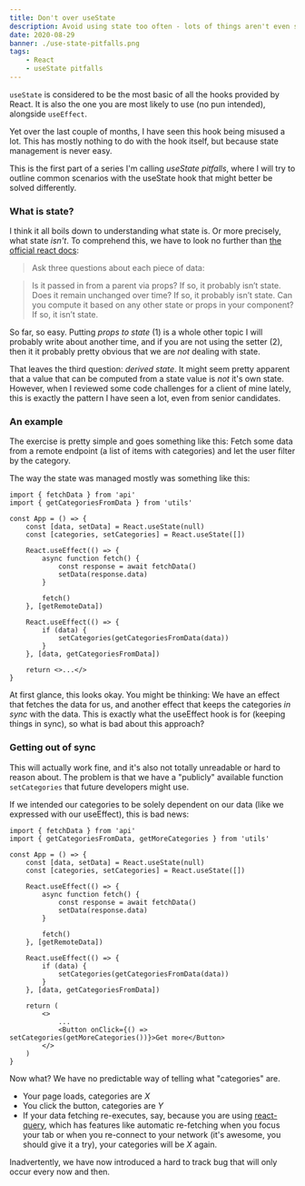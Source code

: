 ```yaml
---
title: Don't over useState
description: Avoid using state too often - lots of things aren't even state at all...
date: 2020-08-29
banner: ./use-state-pitfalls.png
tags:
    - React
    - useState pitfalls
---
```


`useState` is considered to be the most basic of all the hooks provided by React.
It is also the one you are most likely to use (no pun intended), alongside `useEffect`.

Yet over the last couple of months, I have seen this hook being misused a lot.
This has mostly nothing to do with the hook itself, but because state management is never easy.

This is the first part of a series I'm calling _useState pitfalls_,
where I will try to outline common scenarios with the useState hook that might better be solved differently.

### What is state?

I think it all boils down to understanding what state is.
Or more precisely, what state _isn't_.
To comprehend this, we have to look no further than
[the official react docs](https://reactjs.org/docs/thinking-in-react.html#step-3-identify-the-minimal-but-complete-representation-of-ui-state):

> Ask three questions about each piece of data:

> Is it passed in from a parent via props? If so, it probably isn’t state.
> Does it remain unchanged over time? If so, it probably isn’t state.
> Can you compute it based on any other state or props in your component? If so, it isn’t state.

So far, so easy. Putting _props to state_ (1) is a whole other topic I will probably write about another time,
and if you are not using the setter (2), then it it probably pretty obvious that we are _not_ dealing with state.

That leaves the third question: _derived state_.
It might seem pretty apparent that a value that can be computed from a state value is _not_ it's own state.
However, when I reviewed some code challenges for a client of mine lately, this is exactly the pattern I have seen a lot,
even from senior candidates.

### An example

The exercise is pretty simple and goes something like this:
Fetch some data from a remote endpoint (a list of items with categories) and let the user filter by the category.

The way the state was managed mostly was something like this:

```jsx:title=use-state
import { fetchData } from 'api'
import { getCategoriesFromData } from 'utils'

const App = () => {
    const [data, setData] = React.useState(null)
    const [categories, setCategories] = React.useState([])

    React.useEffect(() => {
        async function fetch() {
            const response = await fetchData()
            setData(response.data)
        }

        fetch()
    }, [getRemoteData])

    React.useEffect(() => {
        if (data) {
            setCategories(getCategoriesFromData(data))
        }
    }, [data, getCategoriesFromData])

    return <>...</>
}
```

At first glance, this looks okay. You might be thinking:
We have an effect that fetches the data for us, and another effect that keeps the categories _in sync_ with the data.
This is exactly what the useEffect hook is for (keeping things in sync), so what is bad about this approach?

### Getting out of sync

This will actually work fine, and it's also not totally unreadable or hard to reason about.
The problem is that we have a "publicly" available function `setCategories` that future developers might use.

If we intended our categories to be solely dependent on our data (like we expressed with our useEffect), this is bad news:

```jsx:title=bad-news {2, 26}
import { fetchData } from 'api'
import { getCategoriesFromData, getMoreCategories } from 'utils'

const App = () => {
    const [data, setData] = React.useState(null)
    const [categories, setCategories] = React.useState([])

    React.useEffect(() => {
        async function fetch() {
            const response = await fetchData()
            setData(response.data)
        }

        fetch()
    }, [getRemoteData])

    React.useEffect(() => {
        if (data) {
            setCategories(getCategoriesFromData(data))
        }
    }, [data, getCategoriesFromData])

    return (
        <>
            ...
            <Button onClick={() => setCategories(getMoreCategories())}>Get more</Button>
        </>
    )
}
```

Now what? We have no predictable way of telling what "categories" are.

-   Your page loads, categories are _X_
-   You click the button, categories are _Y_
-   If your data fetching re-executes, say, because you are using [react-query](https://react-query.tanstack.com/),
    which has features like automatic re-fetching when you focus your tab or when you re-connect to your network
    (it's awesome, you should give it a try), your categories will be _X_ again.

Inadvertently, we have now introduced a hard to track bug that will only occur every now and then.


